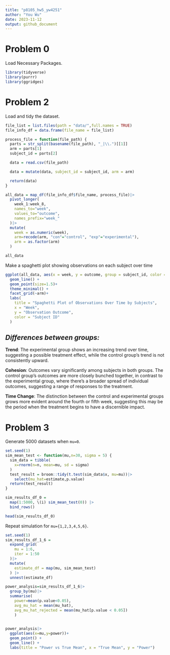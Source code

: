 ```yaml
---
title: "p8105_hw5_yw4251"
author: "You Wu"
date: 2023-11-12
output: github_document
---
```

# Problem 0
Load Necessary Packages.
```r
library(tidyverse)
library(purrr)
library(ggridges)
```

# Problem 2

Load and tidy the dataset.

```r
file_list = list.files(path = "data/",full.names = TRUE)
file_info_df = data.frame(file_name = file_list)

process_file = function(file_path) {
  parts = str_split(basename(file_path), "_|\\.")[[1]]
  arm = parts[1]
  subject_id = parts[2]

  data = read.csv(file_path) 

  data = mutate(data, subject_id = subject_id, arm = arm)

  return(data)
}

all_data = map_df(file_info_df$file_name, process_file)|>
  pivot_longer(
    week_1:week_8,
    names_to="week",
    values_to="outcome",
    names_prefix="week_"
  )|>
  mutate(
    week = as.numeric(week),
    arm=recode(arm, "con"="control", "exp"="experimental"),
    arm = as.factor(arm)           
  )

all_data
```

Make a spaghetti plot showing observations on each subject over time
```r
ggplot(all_data, aes(x = week, y = outcome, group = subject_id, color = subject_id)) +
  geom_line() +
  geom_point(size=1.5)+
  theme_minimal() +
  facet_grid(~arm)+
  labs(
    title = "Spaghetti Plot of Observations Over Time by Subjects",
    x = "Week",
    y = "Observation Outcome",
    color = "Subject ID"
  ) 
```

## _Differences between groups:_

**Trend**: The experimental group shows an increasing trend over time, suggesting a possible treatment effect, while the control group's trend is not consistently upward.

**Cohesion**: Outcomes vary significantly among subjects in both groups. The control group's outcomes are more closely bunched together, in contrast to the experimental group, where there's a broader spread of individual outcomes, suggesting a range of responses to the treatment.

**Time Change**: The distinction between the control and experimental groups grows more evident around the fourth or fifth week, suggesting this may be the period when the treatment begins to have a discernible impact.




# Problem 3

Generate 5000 datasets when `mu=0`.
```r
set.seed(1)
sim_mean_test <- function(mu,n=30, sigma = 5) {
  sim_data = tibble(
    x=rnorm(n=n, mean=mu, sd = sigma)
  )
  test_result = broom::tidy(t.test(sim_data$x, mu=mu))|>
    select(mu_hat=estimate,p.value)
  return(test_result)
}

sim_results_df_0 =   
  map(1:5000, \(i) sim_mean_test(0)) |> 
  bind_rows()

head(sim_results_df_0)

```

Repeat simulation for `mu={1,2,3,4,5,6}`.
```r
set.seed(1)
sim_results_df_1_6 = 
  expand_grid(
    mu = 1:6,
    iter = 1:50
  )|> 
  mutate(
    estimate_df = map(mu, sim_mean_test)
  ) |> 
  unnest(estimate_df)

power_analysis=sim_results_df_1_6|>
  group_by(mu)|>
  summarise(
    power=mean(p.value<0.05),
    avg_mu_hat = mean(mu_hat),
    avg_mu_hat_rejected = mean(mu_hat[p.value < 0.05])
    )
  
```



```r
power_analysis|>
  ggplot(aes(x=mu,y=power))+
  geom_point() +
  geom_line() +
  labs(title = "Power vs True Mean", x = "True Mean", y = "Power")
```

